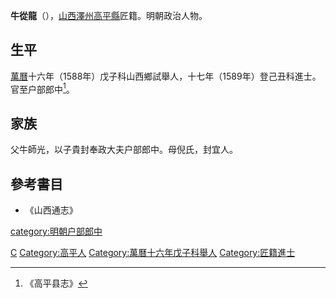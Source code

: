 '''牛從龍'''（{{bd|？||？|}}），[[山西|山西]][[澤州|澤州]][[高平縣|高平縣]]匠籍。明朝政治人物。

==生平==
[[萬曆|萬曆]]十六年（1588年）戊子科山西鄉試舉人，十七年（1589年）登己丑科進士。官至户部郎中<ref>《高平县志》</ref>。

== 家族 ==
父牛師光，以子貴封奉政大夫户部郎中。母倪氏，封宜人。

== 參考書目 ==
{{reflist}}
*《山西通志》

{{萬曆十七年己丑科殿試金榜}}

{{Authority control}}

{{DEFAULTSORT:Niu牛}}
[[Category:牛姓|C]]
[[Category:高平人|Category:高平人]]
[[Category:萬曆十六年戊子科舉人|Category:萬曆十六年戊子科舉人]]
[[Category:匠籍進士|Category:匠籍進士]]
[[category:明朝户部郎中|category:明朝户部郎中]]


{{明朝官员小作品}}